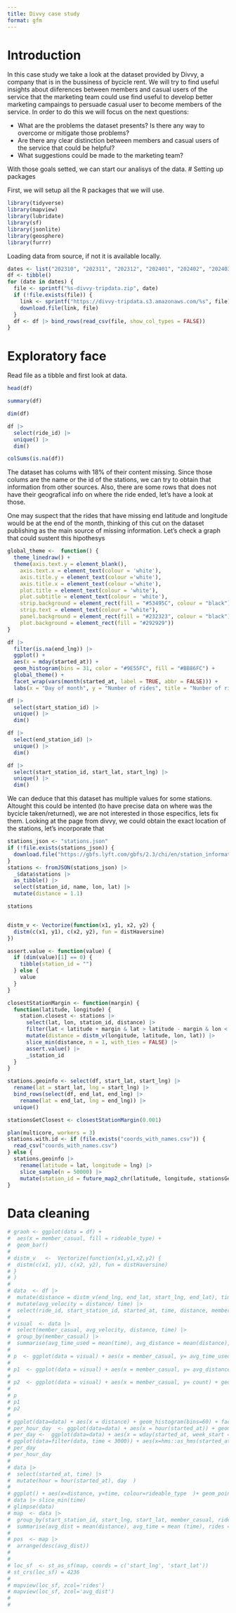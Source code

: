 ```yaml
---
title: Divvy case study
format: gfm
---
```


# Introduction

In this case study we take a look at the dataset provided by Divvy, a company 
that is in the bussiness of bycicle rent. We will try to find useful insights about
diiferences between members and casual users of the service that the marketing 
team could use find useful to develop better marketing campaings to persuade casual user to 
become members of the service. In order to do this we will focus on the next questions:

 - What are the problems the dataset presents? Is there any way to overcome or mitigate those problems?
 - Are there any clear distinction between members and casual users of the service that could be helpful?
 - What suggestions could be made to the marketing team?

With those goals setted, we can start our analisys of the data. 
# Setting up packages

First, we will setup all the R packages that we will use.

```r
library(tidyverse)
library(mapview)
library(lubridate)
library(sf)
library(jsonlite)
library(geosphere)
library(furrr)
```

Loading data from source, if not it is available locally.

```r
dates <- list("202310", "202311", "202312", "202401", "202402", "202403", "202404", "202405", "202406", "202407", "202408", "202409")
df <- tibble()
for (date in dates) {
  file <- sprintf("%s-divvy-tripdata.zip", date)
  if (!file.exists(file)) {
    link <- sprintf("https://divvy-tripdata.s3.amazonaws.com/%s", file)
    download.file(link, file)
  }
  df <- df |> bind_rows(read_csv(file, show_col_types = FALSE))
}
```
# Exploratory face
Read file as a tibble and first look at data.

```r
head(df)

summary(df)

dim(df)

df |>
  select(ride_id) |>
  unique() |>
  dim()

colSums(is.na(df))
```
The dataset has colums with 18% of their content missing. Since those colums are
the name or the id of the stations, we can try to obtain that information from other sources.
Also, there are some rows that does not have their geografical info on where the ride ended, let's have
a look at those.

One may suspect that the rides that have missing end  latitude and longitude would be at the end of the month,
thinking of this cut on the dataset publishing as the main source of missing information. Let's check a graph that could 
sustent this hipothesys
```r
global_theme <-  function() {
  theme_linedraw() +
  theme(axis.text.y = element_blank(),
    axis.text.x = element_text(colour = 'white'),
    axis.title.y = element_text(colour ='white'), 
    axis.title.x = element_text(colour ='white'),
    plot.title = element_text(colour = 'white'),
    plot.subtitle = element_text(colour = 'white'),
    strip.background = element_rect(fill = "#53495C", colour = "black"),
    strip.text = element_text(colour = "white"), 
    panel.background = element_rect(fill = "#232323", colour = "black"), 
    plot.background = element_rect(fill = "#292929"))
}

df |>
  filter(is.na(end_lng)) |>
  ggplot() +
  aes(x = mday(started_at)) +
  geom_histogram(bins = 31, color = "#9E55FC", fill = "#BB86FC") +
  global_theme() +
  facet_wrap(vars(month(started_at, label = TRUE, abbr = FALSE))) +
  labs(x = "Day of month", y = "Number of rides", title = "Nunber of rides with missing geografical location", subtitle = "by day of month")
```
```r
df |>
  select(start_station_id) |>
  unique() |>
  dim()

df |>
  select(end_station_id) |>
  unique() |>
  dim()

df |>
  select(start_station_id, start_lat, start_lng) |>
  unique() |>
  dim()
```

We can deduce that this dataset has multiple values for some stations. Altought this could be intented 
(to have precise data on where was the bycicle taken/returned), we are not interested in those especifics, lets fix them.
Looking at the page from divvy, we could obtain the exact location of the stations, let's incorporate that

```r
stations_json <- "stations.json"
if (!file.exists(stations_json)) {
  download.file("https://gbfs.lyft.com/gbfs/2.3/chi/en/station_information.json", stations_json)
}
stations <- fromJSON(stations_json) |>
  _$data$stations |>
  as_tibble() |>
  select(station_id, name, lon, lat) |>
  mutate(distance = 1.1)

stations


distm_v <- Vectorize(function(x1, y1, x2, y2) {
  distm(c(x1, y1), c(x2, y2), fun = distHaversine)
})

assert.value <- function(value) {
  if (dim(value)[1] == 0) {
    tibble(station_id = "")
  } else {
    value
  }
}

closestStationMargin <- function(margin) {
  function(latitude, longitude) {
    station.closest <- stations |>
      select(lat, lon, station_id, distance) |>
      filter(lat < latitude + margin & lat > latitude - margin & lon < longitude + margin & lon > longitude - margin) |>
      mutate(distance = distm_v(longitude, latitude, lon, lat)) |>
      slice_min(distance, n = 1, with_ties = FALSE) |>
      assert.value() |>
      _$station_id
  }
}

stations.geoinfo <- select(df, start_lat, start_lng) |>
  rename(lat = start_lat, lng = start_lng) |>
  bind_rows(select(df, end_lat, end_lng) |>
    rename(lat = end_lat, lng = end_lng)) |>
  unique()

stationsGetClosest <- closestStationMargin(0.001)

plan(multicore, workers = 3)
stations.with.id <- if (file.exists("coords_with_names.csv")) {
  read_csv("coords_with_names.csv")
} else {
  stations.geoinfo |>
    rename(latitude = lat, longitude = lng) |>
    slice_sample(n = 50000) |>
    mutate(station_id = future_map2_chr(latitude, longitude, stationsGetClosest))
}
```

# Data cleaning
```r
# graoh <- ggplot(data = df) +
#  aes(x = member_casual, fill = rideable_type) +
#  geom_bar()
#
# distm_v   <-  Vectorize(function(x1,y1,x2,y2) {
#  distm(c(x1, y1), c(x2, y2), fun = distHaversine)
# }
# )
#
# data  <- df |>
#  mutate(distance = distm_v(end_lng, end_lat, start_lng, end_lat), time = as.integer(ended_at - started_at)) |>
#  mutate(avg_velocity = distance/ time) |>
#  select(ride_id, start_station_id, started_at, time, distance, member_casual, rideable_type, start_lng, start_lat, avg_velocity)
#
# visual  <- data |>
#  select(member_casual, avg_velocity, distance, time) |>
#  group_by(member_casual) |>
#  summarise(avg_time_used = mean(time), avg_distance = mean(distance), count = n())
#
# p  <- ggplot(data = visual) + aes(x = member_casual, y= avg_time_used) + geom_col()
#
# p1  <- ggplot(data = visual) + aes(x = member_casual, y= avg_distance) + geom_col()
#
# p2  <- ggplot(data = visual) + aes(x = member_casual, y= count) + geom_col()
#
# p
# p1
# p2
#
# ggplot(data=data) + aes(x = distance) + geom_histogram(bins=60) + facet_grid(vars(member_casual))
# per_hour_day  <- ggplot(data=data) + aes(x = hour(started_at)) + geom_histogram(bins = 24, fill = 'lightblue', color = 'darkblue') + facet_grid(cols=vars(member_casual), rows=vars(wday(started_at, week_start = 1, label = TRUE, abbr = FALSE))) + labs(title = 'Rides per hour of day', subtitle='Data from Agust 2024', x='Hour',y='Number of rides')+  theme_linedraw()
# per_day <-  ggplot(data=data) + aes(x = wday(started_at, week_start = 1), fill = rideable_type) + geom_histogram() + facet_grid(cols=vars(member_casual), rows =vars(week(started_at))) + labs(x='day of the week', title = 'Rides per day of the week', subtitle = 'Data from Agust, 2024', y = 'Number of rides') + theme_linedraw()
# ggplot(data=filter(data, time < 3000)) + aes(x=hms::as_hms(started_at), y=time, colour=rideable_type) + geom_point() + facet_grid(rows=vars(wday(started_at)), cols=vars(member_casual))
# per_day
# per_hour_day
#
# data |>
#  select(started_at, time) |>
#  mutate(hour = hour(started_at), day  )
#
# ggplot() + aes(x=distance, y=time, colour=rideable_type  )+ geom_point()
# data |> slice_min(time)
# glimpse(data)
# map  <- data |>
#  group_by(start_station_id, start_lng, start_lat, member_casual, rideable_type) |>
#  summarise(avg_dist = mean(distance), avg_time = mean (time), rides = n(), avg_vel = mean(avg_velocity), .groups = "keep")
#
# pos  <- map |>
#  arrange(desc(avg_dist))
#
#
# loc_sf  <- st_as_sf(map, coords = c('start_lng', 'start_lat'))
# st_crs(loc_sf) = 4236
#
# mapview(loc_sf, zcol='rides')
# mapview(loc_sf, zcol='avg_dist')
#
#
```
